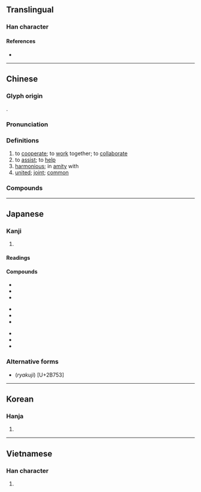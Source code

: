 {{also|协}}
{{character info/new}}
==Translingual==

===Han character===
{{Han char|rn=24|rad=十|as=06|sn=8|four=44027|canj=JKSS|ids=⿰十劦}}

====References====
* {{Han ref|kx=0156.340|dkj=02742|dj=0357.010|hdz=10064.030|uh=5354|ud=21332|bh=A8F3|bd=43251}}

----

==Chinese==
{{zh-forms|s=协|alt=旪,叶}}

===Glyph origin===
{{Han etym}}
{{Han compound|十|劦|t2=to collaborate|ls=psc|c1=s|c2=p|t1=many}}.

===Pronunciation===
{{zh-pron
|m=xié
|c=hip3,hip6
|h=pfs=hia̍p
|md=hiĕk
|mn=hia̍p
|mn-t=hiab8
|w=5hhiq,5hhiaq
|mc=y
|oc=y
|cat=v,a
}}

===Definitions===
{{zh-hanzi}}

# to [[cooperate]]; to [[work]] together; to [[collaborate]]
# to [[assist]]; to [[help]]
# [[harmonious]]; in [[amity]] with
# [[united]]; [[joint]]; [[common]]

===Compounds===
{{zh-der|協會|協作|協力|協辦|協助|協同|協和|協商|協奏曲|協定|協約|協議|協調|不協|協律|協心|協服|協理|協緝|協謀|協防|協韻|協風|和協|妥協|張協|政協|籃協|軟協|大英國協|協議書|停戰協定|協力同心|同心協力|大協奏曲|協約國|君子協定|協力車|團體協約|撥協銀|海協會|齊心協力|紳士協定|限武協定|行政協調|協元}}

----

==Japanese==

===Kanji===
{{ja-kanji|grade=4|rs=十06}}

# {{rfdef|ja|sort=十06}}

====Readings====
{{ja-readings
|goon=ぎょう
|kanon=きょう
|kun=かな-う
}}

====Compounds====
{{top3}}
* {{ja-r|協%会|きょう%かい}}
* {{ja-r|協%議|きょう%ぎ}}
* {{ja-r|協%賛|きょう%さん}}
{{mid3}}
* {{ja-r|協%奏%曲|きょう%そう%きょく}}
* {{ja-r|協%調|きょう%ちょう}}
* {{ja-r|協%定|きょう%てい}}
{{mid3}}
* {{ja-r|協%同|きょう%どう}}
* {{ja-r|協%力|きょう%りょく}}
* {{ja-r|協%和|きょう%わ}}
{{bottom}}

===Alternative forms===
* (''ryakuji'') {{ja-l|𫝓}} [U+2B753]

----

==Korean==

===Hanja===
{{ko-hanja|hangeul=협|rv=hyeop|mr=hyŏp}}

# {{rfdef|ko|sort=十06}}

----

==Vietnamese==

===Han character===
{{vi-hantu|[[hiếp]], [[hiệp]], [[híp]]|rs=十06}}

# {{rfdef|vi|sort=十06}}